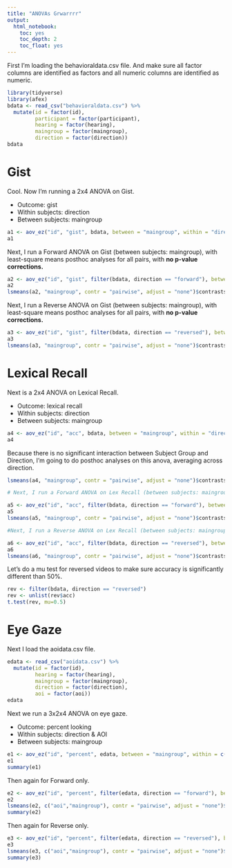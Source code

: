 ```yaml
---
title: "ANOVAs Grwarrrr"
output:
  html_notebook:
    toc: yes
    toc_depth: 2
    toc_float: yes
---
```


First I'm loading the behavioraldata.csv file. And make sure all factor columns are identified as factors and all numeric columns are identified as numeric.

```r
library(tidyverse) 
library(afex) 
bdata <- read_csv("behavioraldata.csv") %>%
  mutate(id = factor(id),
         participant = factor(participant),
         hearing = factor(hearing),
         maingroup = factor(maingroup),
         direction = factor(direction))
bdata
```

# Gist

Cool. Now I'm running a 2x4 ANOVA on Gist.

* Outcome: gist
* Within subjects: direction
* Between subjects: maingroup 

```r
a1 <- aov_ez("id", "gist", bdata, between = "maingroup", within = "direction")
a1
```

Next, I run a Forward ANOVA on Gist (between subjects: maingroup), with least-square means posthoc analyses for all pairs, with **no p-value corrections.**

```r
a2 <- aov_ez("id", "gist", filter(bdata, direction == "forward"), between = "maingroup")
a2
lsmeans(a2, "maingroup", contr = "pairwise", adjust = "none")$contrasts
```

Next, I run a Reverse ANOVA on Gist (between subjects: maingroup), with least-square means posthoc analyses for all pairs, with **no p-value corrections.**

```r
a3 <- aov_ez("id", "gist", filter(bdata, direction == "reversed"), between = "maingroup")
a3
lsmeans(a3, "maingroup", contr = "pairwise", adjust = "none")$contrasts
```

# Lexical Recall

Next is a 2x4 ANOVA on Lexical Recall.

* Outcome: lexical recall
* Within subjects: direction
* Between subjects: maingroup 

```r
a4 <- aov_ez("id", "acc", bdata, between = "maingroup", within = "direction")
a4
```

Because there is no significant interaction between Subject Group and Direction, I'm going to do posthoc analyses on this anova, averaging across direction. 

```r
lsmeans(a4, "maingroup", contr = "pairwise", adjust = "none")$contrasts
```


```r
# Next, I run a Forward ANOVA on Lex Recall (between subjects: maingroup), with least-square means posthoc analyses for all pairs, with **no p-value corrections.**

a5 <- aov_ez("id", "acc", filter(bdata, direction == "forward"), between = "maingroup")
a5
lsmeans(a5, "maingroup", contr = "pairwise", adjust = "none")$contrasts

#Next, I run a Reverse ANOVA on Lex Recall (between subjects: maingroup), with least-square means posthoc analyses for all pairs, with **no p-value corrections.**

a6 <- aov_ez("id", "acc", filter(bdata, direction == "reversed"), between = "maingroup")
a6
lsmeans(a6, "maingroup", contr = "pairwise", adjust = "none")$contrasts
```

Let's do a mu test for reversed videos to make sure accuracy is significantly different than 50%. 

```r
rev <- filter(bdata, direction == "reversed") 
rev <- unlist(rev$acc)
t.test(rev, mu=0.5)
```


# Eye Gaze
Next I load the aoidata.csv file. 

```r
edata <- read_csv("aoidata.csv") %>%
  mutate(id = factor(id),
         hearing = factor(hearing),
         maingroup = factor(maingroup),
         direction = factor(direction),
         aoi = factor(aoi))
edata
```

Next we run a 3x2x4 ANOVA on eye gaze. 

* Outcome: percent looking
* Within subjects: direction & AOI
* Between subjects: maingroup

```r
e1 <- aov_ez("id", "percent", edata, between = "maingroup", within = c("aoi","direction"))
e1
summary(e1)
```

Then again for Forward only. 

```r
e2 <- aov_ez("id", "percent", filter(edata, direction == "forward"), between = "maingroup", within = "aoi")
e2
lsmeans(e2, c("aoi","maingroup"), contr = "pairwise", adjust = "none")$contrasts
summary(e2)
```

Then again for Reverse only. 

```r
e3 <- aov_ez("id", "percent", filter(edata, direction == "reversed"), between = "maingroup", within = "aoi")
e3
lsmeans(e3, c("aoi","maingroup"), contr = "pairwise", adjust = "none")$contrasts
summary(e3)
```

